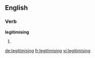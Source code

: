 ==English==

{{alternative spelling of|legitimizing}}

===Verb===
'''legitimising'''

# {{present participle of|legitimise}}

[[de:legitimising]]
[[fr:legitimising]]
[[vi:legitimising]]